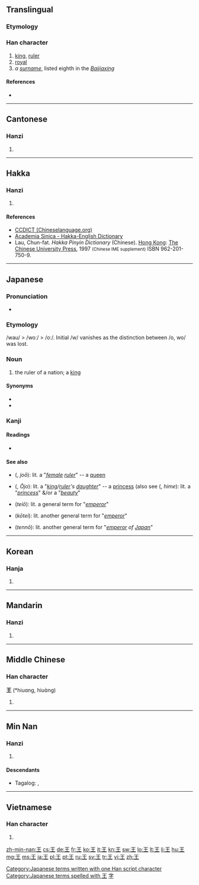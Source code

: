==Translingual==
{{stroke order|type=bw}}
{{stroke order|type=jbw}}
{{stroke order|type=animate}}

===Etymology===
{{Han etyl}}

===Han character===
{{Han char|rn=96|rad=玉|as=00|sn=4|four=1010<sub>4</sub>|canj=一土 (MG)}}
{{wikipedia|Wang (surname)|Wang}}

# [[king]], [[ruler]]
# [[royal]]
# ''a [[surname]]'', listed eighth in the ''[[:w:Baijiaxing|Baijiaxing]]''

====References====
* {{Han ref|kx=0727.020|dkj=20823|dj=1137.010|hdz=21099.100|uh=738B|ud=29579|bh=A4FD|bd=42237}}

----

==Cantonese==

===Hanzi===
{{yue-hanzi|jyut=[[wong4]], [[wong6]]|y=wong4, wong6}}

# {{defn|lang=yue|sort=玉00}}

----

==Hakka==

===Hanzi===
{{hak-hanzi|poj=[[vông]] (vong<sup>5</sup>)|gd=wong<sup>2</sup>; vong<sup>2</sup>, vong<sup>2</sup> [Meixian], vong<sup>2</sup> [Kwangtung]|hpy=ong2, vong2}}

# {{defn|lang=hak|sort=玉00}}

====References====
*[http://www.chineselanguage.org/dictionaries/?mode=view&module=chardict&query=%E7%8E%8B CCDICT (Chineselanguage.org)]
*[http://minhakka.ling.sinica.edu.tw/bkg/hakyin/search.php?DETAIL=1&LIMIT=id=54629&dbname=su_tian_1&graph=2 Academia Sinica - Hakka-English Dictionary]
*Lau, Chun-fat. ''Hakka Pinyin Dictionary'' (Chinese). [[Hong Kong]]: [[w:Chinese University of Hong Kong|The Chinese University Press]], 1997 <small>(Chinese IME supplement)</small> ISBN 962-201-750-9.

----

==Japanese==
{{wikipedia|lang=ja}}

===Pronunciation===
* {{IPA|/oː/|lang=ja}}

===Etymology===
/wau/ > /woː/ > /oː/. Initial /w/ vanishes as the distinction between /o, wo/ was lost.

===Noun===
{{ja-noun|k|hira=おう|hhira=わう|rom=ō}}

# the ruler of a nation; a [[king]]

====Synonyms====
* {{l|ja|玉}}
* {{l|ja|主}}

===Kanji===
{{ja-kanji|grade=1|rs=玉00}}

====Readings====
* {{ja-readings|goon=[[おう]] (ō)|kanon=[[おう]] (ō)|kun=[[きみ]] (kimi)}}

====See also====
* {{l|ja|女王}} ({{l|ja|じょおう}}, ''joō''): lit. a "''[[female]] [[ruler]]''" -- a [[queen]]
* {{l|ja|王女}} ({{l|ja|おうじょ}}, ''Ōjo''): lit. a "''[[king]]/[[ruler]]'s [[daughter]]''" -- a [[princess]] (also see {{l|ja|姫}} ({{l|ja|ひめ}}, ''hime''): lit. a "''[[princess]]''" &/or a "''[[beauty]]''"
* {{l|ja|帝王}} (''teiō''): lit. a general term for "''[[emperor]]''"
* {{l|ja|皇帝}} (''kōtei''): lit. another general term for "''[[emperor]]''"
* {{l|ja|天皇}} (''tennō''): lit. another general term for "''[[emperor]] of [[Japan]]''"

[[Category:Japanese terms written with one Han script character]]
[[Category:Japanese terms spelled with 王]]


{{attention|ja|needs lit. attention}}

----

==Korean==

===Hanja===
{{ko-hanja|hangeul=왕|rv=wang|mr=wang|y=wang|eumhun=임금|ehrv=imgeum|ehmr=imgŭm|ehy=imkum}}

# {{defn|lang=ko|sort=玉00}}

----

==Mandarin==
{{wikipedia|lang=cmn}}

===Hanzi===
{{cmn-hanzi|pin=[[wáng]] ([[wang2]]), [[Wáng]] ([[Wang2]])|wg=wang<sup>2</sup>, Wang<sup>2</sup>}}

# {{defn|lang=cmn|sort=玉00}}

[[Category:Mandarin surnames|字]]

----

==Middle Chinese==

===Han character===
'''王''' (*hiuɑng, hiuɑ̀ng)<!--asterisk indicates that this is a reconstructed pronunciation--><!--Unihan database uses the vowel ɑ instead of a; are they different?-->

# {{defn|lang=zhx-mid|sort=玉00}}

----

==Min Nan==

===Hanzi===
{{nan-hanzi|poj=[[ông]] (ong<sup>5</sup>)}}

# {{defn|lang=nan}}

====Descendants====
* {{qualifier|Hokkien dialect}} Tagalog: {{l|tl|Ong}}, {{l|tl|Wong}}

----

==Vietnamese==

===Han character===
{{vi-hantu|[[vương]], [[vướng]]|rs=玉00}}

# {{defn|lang=vi|sort=玉00}}

[[zh-min-nan:王]]
[[cs:王]]
[[de:王]]
[[fr:王]]
[[ko:王]]
[[it:王]]
[[kn:王]]
[[sw:王]]
[[lo:王]]
[[lt:王]]
[[li:王]]
[[hu:王]]
[[mg:王]]
[[ms:王]]
[[ja:王]]
[[pl:王]]
[[pt:王]]
[[ru:王]]
[[sv:王]]
[[tr:王]]
[[vi:王]]
[[zh:王]]